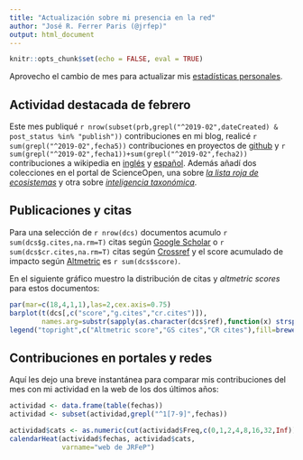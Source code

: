 ```yaml
---
title: "Actualización sobre mi presencia en la red"
author: "José R. Ferrer Paris (@jrfep)"
output: html_document
---
```

```r
knitr::opts_chunk$set(echo = FALSE, eval = TRUE)
```

Aprovecho el cambio de mes para actualizar mis [estadísticas personales](http://jrferrerparis.info/profesional/r-scripts/actualizacion-sobre-mi-presencia-en-la-red/).

## Actividad destacada de febrero

Este mes publiqué `r nrow(subset(prb,grepl("^2019-02",dateCreated) & post_status %in% "publish"))` contribuciones en mi blog, realicé `r sum(grepl("^2019-02",fecha5))` contribuciones en proyectos de [github](https://github.com/jrfep) y  `r sum(grepl("^2019-02",fecha1))+sum(grepl("^2019-02",fecha2))` contribuciones a wikipedia en [inglés](https://en.wikipedia.org/wiki/Usuario:Jrfep) y [español](https://es.wikipedia.org/wiki/Usuario:Jrfep). Además añadí dos colecciones en el portal de ScienceOpen, una sobre *[la lista roja de ecosistemas](https://www.scienceopen.com/search#collection/57bedd08-0b0c-4e74-8070-e445e6cb7685)* y otra sobre *[inteligencia taxonómica](https://www.scienceopen.com/search#collection/23138a7a-0324-4ae6-be6b-23d459cd7cd3)*.

## Publicaciones y citas

Para una selección de `r nrow(dcs)` documentos acumulo `r sum(dcs$g.cites,na.rm=T)` citas según [Google Scholar](https://scholar.google.co.ve/citations?user=A2Thq5UAAAAJ&hl=en) o `r sum(dcs$cr.cites,na.rm=T)` citas según [Crossref](https://www.crossref.org/) y el score acumulado de impacto según [Altmetric](https://www.altmetric.com/) es `r sum(dcs$score)`.

En el siguiente gráfico muestro la distribución de citas y *altmetric scores* para estos documentos:


```r
par(mar=c(18,4,1,1),las=2,cex.axis=0.75)
barplot(t(dcs[,c("score","g.cites","cr.cites")]),
        names.arg=substr(sapply(as.character(dcs$ref),function(x) strsplit(x,"). ")[[1]][2]),1,50),col=brewer.pal(3,"Set3"),cex.axis=1)
legend("topright",c("Altmetric score","GS cites","CR cites"),fill=brewer.pal(3,"Set3"))
```

## Contribuciones en portales y redes

Aquí les dejo una breve instantánea para comparar mis contribuciones del mes con mi actividad en la web de los dos últimos años:

```r
actividad <- data.frame(table(fechas))
actividad <- subset(actividad,grepl("^1[7-9]",fechas))

actividad$cats <- as.numeric(cut(actividad$Freq,c(0,1,2,4,8,16,32,Inf)))
calendarHeat(actividad$fechas, actividad$cats, 
             varname="web de JRFeP")
```

